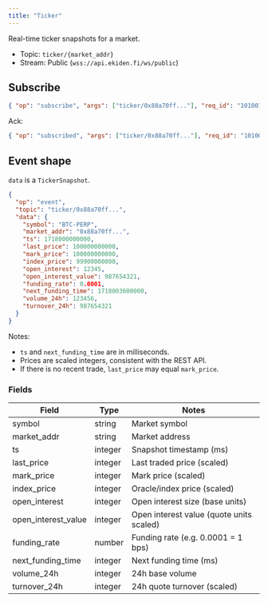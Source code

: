 ```yaml
---
title: "Ticker"
---
```


Real-time ticker snapshots for a market.

- Topic: `ticker/{market_addr}`
- Stream: Public (`wss://api.ekiden.fi/ws/public`)

## Subscribe

```json
{ "op": "subscribe", "args": ["ticker/0x88a70ff..."], "req_id": "101001" }
```

Ack:

```json
{ "op": "subscribed", "args": ["ticker/0x88a70ff..."], "req_id": "101001" }
```

## Event shape

`data` is a `TickerSnapshot`.

```json
{
  "op": "event",
  "topic": "ticker/0x88a70ff...",
  "data": {
    "symbol": "BTC-PERP",
    "market_addr": "0x88a70ff...",
    "ts": 1718000000000,
    "last_price": 100000000000,
    "mark_price": 100000000000,
    "index_price": 99900000000,
    "open_interest": 12345,
    "open_interest_value": 987654321,
    "funding_rate": 0.0001,
    "next_funding_time": 1718003600000,
    "volume_24h": 123456,
    "turnover_24h": 987654321
  }
}
```

Notes:

- `ts` and `next_funding_time` are in milliseconds.
- Prices are scaled integers, consistent with the REST API.
- If there is no recent trade, `last_price` may equal `mark_price`.

### Fields

| Field | Type | Notes |
|-------|------|-------|
| symbol | string | Market symbol |
| market_addr | string | Market address |
| ts | integer | Snapshot timestamp (ms) |
| last_price | integer | Last traded price (scaled) |
| mark_price | integer | Mark price (scaled) |
| index_price | integer | Oracle/index price (scaled) |
| open_interest | integer | Open interest size (base units) |
| open_interest_value | integer | Open interest value (quote units scaled) |
| funding_rate | number | Funding rate (e.g. 0.0001 = 1 bps) |
| next_funding_time | integer | Next funding time (ms) |
| volume_24h | integer | 24h base volume |
| turnover_24h | integer | 24h quote turnover (scaled) |
